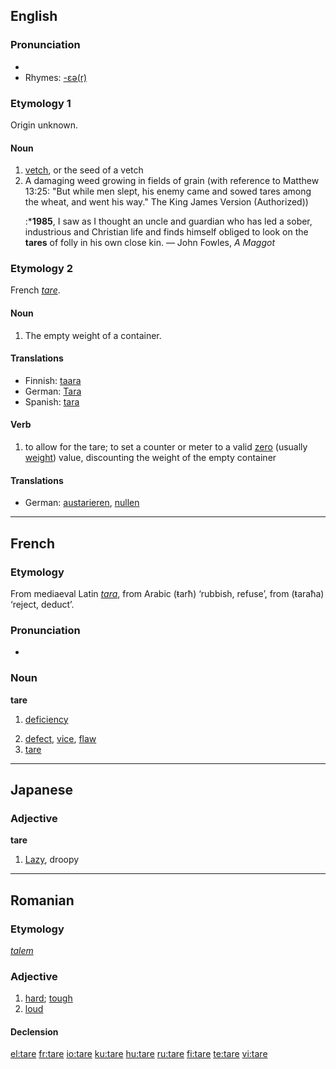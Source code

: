==English==

===Pronunciation===
* {{IPA|/tɛ:/}}
*Rhymes: [[Rhymes:English:-ɛə(r)|-ɛə(r)]]

===Etymology 1===
Origin unknown.

====Noun====
{{en-noun}}

# [[vetch]], or the seed of a vetch
# A damaging weed growing in fields of grain (with reference to Matthew 13:25: "But while men slept, his enemy came and sowed tares among the wheat, and went his way." The King James Version (Authorized))
#:*'''1985''', I saw as I thought an uncle and guardian who has led a sober, industrious and Christian life and finds himself obliged to look on the '''tares''' of folly in his own close kin. — John Fowles, ''A Maggot''

===Etymology 2===
French ''[[tare#French|tare]]''.

====Noun====
{{en-noun}}

# The empty weight of a container.

====Translations====
{{rfc-level|Translations at L3+ (AutoFormat would have corrected level of Translations)}}
*Finnish: [[taara]]
*German: [[Tara]] {{n}}
*Spanish: [[tara]] {{f}}

====Verb====
{{en-verb|tar|ing}}

# to allow for the tare; to set a counter or meter to a valid [[zero]] (usually [[weight]]) value, discounting the weight of the empty container

====Translations====
*German: [[austarieren]], [[nullen]]

----

==French==

===Etymology===
From mediaeval Latin ''[[tara]]'', from Arabic {{ARchar|[[طرح]]}} (ŧarħ) ‘rubbish, refuse’, from {{ARchar|[[طرح]]}} (ŧaraħa) ‘reject, deduct’.

===Pronunciation===
* {{IPA|/taʀ/}}

===Noun===
'''tare''' {{f}}

# {{archaic|lang=fr}} [[deficiency]]
# [[defect]], [[vice]], [[flaw]]
# [[tare#English|tare]]

----

==Japanese==

===Adjective===
'''tare'''

# [[lazy|Lazy]], droopy

----

==Romanian==

===Etymology===
{{L.|ro}} ''[[talem]]''

===Adjective===
{{ro-adj|2}}

# [[hard]]; [[tough]]
# [[loud]]

====Declension====
{{ro-adj-2-e|tar}}

[[el:tare]]
[[fr:tare]]
[[io:tare]]
[[ku:tare]]
[[hu:tare]]
[[ru:tare]]
[[fi:tare]]
[[te:tare]]
[[vi:tare]]